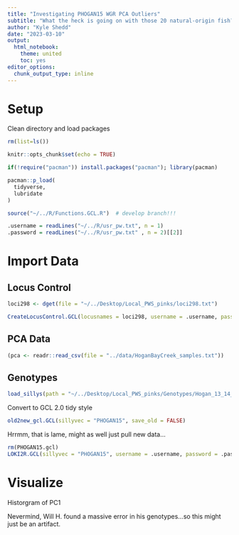 ```yaml
---
title: "Investigating PHOGAN15 WGR PCA Outliers"
subtitle: "What the heck is going on with those 20 natural-origin fish?"
author: "Kyle Shedd"
date: "2023-03-10"
output:
  html_notebook:
    theme: united
    toc: yes
editor_options: 
  chunk_output_type: inline
---
```


# Setup

Clean directory and load packages
```r
rm(list=ls())

knitr::opts_chunk$set(echo = TRUE)

if(!require("pacman")) install.packages("pacman"); library(pacman)

pacman::p_load(
  tidyverse,
  lubridate
)

source("~/../R/Functions.GCL.R")  # develop branch!!!

.username = readLines("~/../R/usr_pw.txt", n = 1)
.password = readLines("~/../R/usr_pw.txt" , n = 2)[[2]]
```

# Import Data

## Locus Control

```r
loci298 <- dget(file = "~/../Desktop/Local_PWS_pinks/loci298.txt")

CreateLocusControl.GCL(locusnames = loci298, username = .username, password = .password)
```

## PCA Data

```r
(pca <- readr::read_csv(file = "../data/HoganBayCreek_samples.txt"))
```

## Genotypes

```r
load_sillys(path = "~/../Desktop/Local_PWS_pinks/Genotypes/Hogan_13_14_15_16/298/", sillyvec = "PHOGAN15")
```

Convert to GCL 2.0 tidy style
```r
old2new_gcl.GCL(sillyvec = "PHOGAN15", save_old = FALSE)
```

Hrrmm, that is lame, might as well just pull new data...

```r
rm(PHOGAN15.gcl)
LOKI2R.GCL(sillyvec = "PHOGAN15", username = .username, password = .password, test_type = "GTSNP")
```

# Visualize

Historgram of PC1


Nevermind, Will H. found a massive error in his genotypes...so this might just be an artifact.
